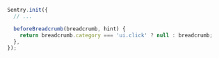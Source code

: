 ```javascript
Sentry.init({
  // ...

  beforeBreadcrumb(breadcrumb, hint) {
    return breadcrumb.category === 'ui.click' ? null : breadcrumb;
  },
});
```
